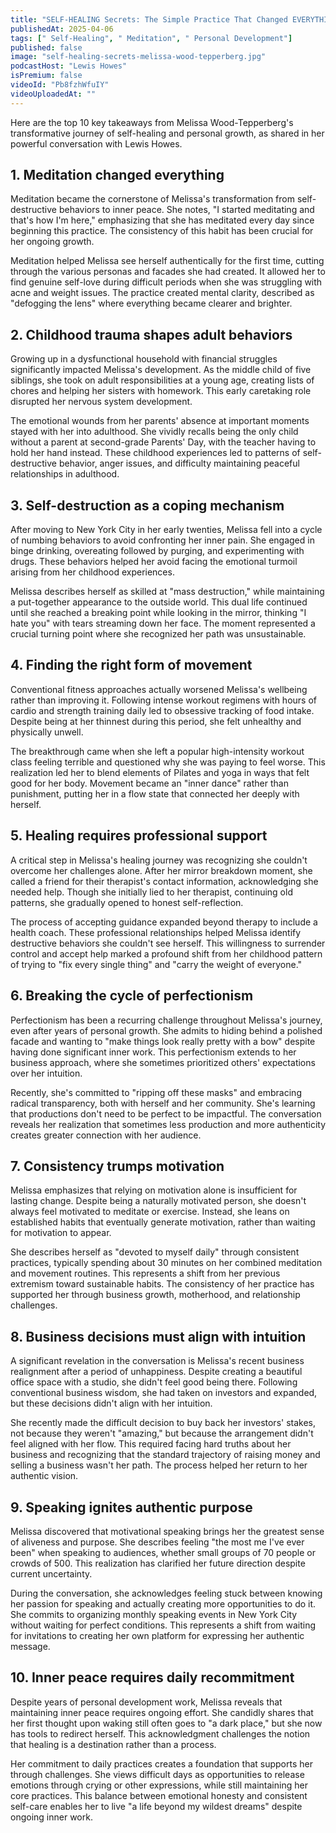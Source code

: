 ```yaml
---
title: "SELF-HEALING Secrets: The Simple Practice That Changed EVERYTHING for Me | Melissa Wood-Tepperberg"
publishedAt: 2025-04-06
tags: [" Self-Healing", " Meditation", " Personal Development"]
published: false
image: "self-healing-secrets-melissa-wood-tepperberg.jpg"
podcastHost: "Lewis Howes"
isPremium: false
videoId: "Pb8fzhWfuIY"
videoUploadedAt: ""
---
```



<PodcastSummaryPageLpayout frontmatter={frontmatter}>

Here are the top 10 key takeaways from Melissa Wood-Tepperberg's transformative journey of self-healing and personal growth, as shared in her powerful conversation with Lewis Howes.

## 1. Meditation changed everything

Meditation became the cornerstone of Melissa's transformation from self-destructive behaviors to inner peace. She notes, "I started meditating and that's how I'm here," emphasizing that she has meditated every day since beginning this practice. The consistency of this habit has been crucial for her ongoing growth.

Meditation helped Melissa see herself authentically for the first time, cutting through the various personas and facades she had created. It allowed her to find genuine self-love during difficult periods when she was struggling with acne and weight issues. The practice created mental clarity, described as "defogging the lens" where everything became clearer and brighter.

## 2. Childhood trauma shapes adult behaviors

Growing up in a dysfunctional household with financial struggles significantly impacted Melissa's development. As the middle child of five siblings, she took on adult responsibilities at a young age, creating lists of chores and helping her sisters with homework. This early caretaking role disrupted her nervous system development.

The emotional wounds from her parents' absence at important moments stayed with her into adulthood. She vividly recalls being the only child without a parent at second-grade Parents' Day, with the teacher having to hold her hand instead. These childhood experiences led to patterns of self-destructive behavior, anger issues, and difficulty maintaining peaceful relationships in adulthood.

## 3. Self-destruction as a coping mechanism

After moving to New York City in her early twenties, Melissa fell into a cycle of numbing behaviors to avoid confronting her inner pain. She engaged in binge drinking, overeating followed by purging, and experimenting with drugs. These behaviors helped her avoid facing the emotional turmoil arising from her childhood experiences.

Melissa describes herself as skilled at "mass destruction," while maintaining a put-together appearance to the outside world. This dual life continued until she reached a breaking point while looking in the mirror, thinking "I hate you" with tears streaming down her face. The moment represented a crucial turning point where she recognized her path was unsustainable.

## 4. Finding the right form of movement

Conventional fitness approaches actually worsened Melissa's wellbeing rather than improving it. Following intense workout regimens with hours of cardio and strength training daily led to obsessive tracking of food intake. Despite being at her thinnest during this period, she felt unhealthy and physically unwell.

The breakthrough came when she left a popular high-intensity workout class feeling terrible and questioned why she was paying to feel worse. This realization led her to blend elements of Pilates and yoga in ways that felt good for her body. Movement became an "inner dance" rather than punishment, putting her in a flow state that connected her deeply with herself.

## 5. Healing requires professional support

A critical step in Melissa's healing journey was recognizing she couldn't overcome her challenges alone. After her mirror breakdown moment, she called a friend for their therapist's contact information, acknowledging she needed help. Though she initially lied to her therapist, continuing old patterns, she gradually opened to honest self-reflection.

The process of accepting guidance expanded beyond therapy to include a health coach. These professional relationships helped Melissa identify destructive behaviors she couldn't see herself. This willingness to surrender control and accept help marked a profound shift from her childhood pattern of trying to "fix every single thing" and "carry the weight of everyone."

## 6. Breaking the cycle of perfectionism

Perfectionism has been a recurring challenge throughout Melissa's journey, even after years of personal growth. She admits to hiding behind a polished facade and wanting to "make things look really pretty with a bow" despite having done significant inner work. This perfectionism extends to her business approach, where she sometimes prioritized others' expectations over her intuition.

Recently, she's committed to "ripping off these masks" and embracing radical transparency, both with herself and her community. She's learning that productions don't need to be perfect to be impactful. The conversation reveals her realization that sometimes less production and more authenticity creates greater connection with her audience.

## 7. Consistency trumps motivation

Melissa emphasizes that relying on motivation alone is insufficient for lasting change. Despite being a naturally motivated person, she doesn't always feel motivated to meditate or exercise. Instead, she leans on established habits that eventually generate motivation, rather than waiting for motivation to appear.

She describes herself as "devoted to myself daily" through consistent practices, typically spending about 30 minutes on her combined meditation and movement routines. This represents a shift from her previous extremism toward sustainable habits. The consistency of her practice has supported her through business growth, motherhood, and relationship challenges.

## 8. Business decisions must align with intuition

A significant revelation in the conversation is Melissa's recent business realignment after a period of unhappiness. Despite creating a beautiful office space with a studio, she didn't feel good being there. Following conventional business wisdom, she had taken on investors and expanded, but these decisions didn't align with her intuition.

She recently made the difficult decision to buy back her investors' stakes, not because they weren't "amazing," but because the arrangement didn't feel aligned with her flow. This required facing hard truths about her business and recognizing that the standard trajectory of raising money and selling a business wasn't her path. The process helped her return to her authentic vision.

## 9. Speaking ignites authentic purpose

Melissa discovered that motivational speaking brings her the greatest sense of aliveness and purpose. She describes feeling "the most me I've ever been" when speaking to audiences, whether small groups of 70 people or crowds of 500. This realization has clarified her future direction despite current uncertainty.

During the conversation, she acknowledges feeling stuck between knowing her passion for speaking and actually creating more opportunities to do it. She commits to organizing monthly speaking events in New York City without waiting for perfect conditions. This represents a shift from waiting for invitations to creating her own platform for expressing her authentic message.

## 10. Inner peace requires daily recommitment

Despite years of personal development work, Melissa reveals that maintaining inner peace requires ongoing effort. She candidly shares that her first thought upon waking still often goes to "a dark place," but she now has tools to redirect herself. This acknowledgment challenges the notion that healing is a destination rather than a process.

Her commitment to daily practices creates a foundation that supports her through challenges. She views difficult days as opportunities to release emotions through crying or other expressions, while still maintaining her core practices. This balance between emotional honesty and consistent self-care enables her to live "a life beyond my wildest dreams" despite ongoing inner work.

</PodcastSummaryPageLpayout>
